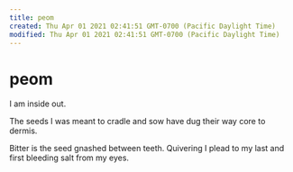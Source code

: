 ```yaml
---
title: peom
created: Thu Apr 01 2021 02:41:51 GMT-0700 (Pacific Daylight Time)
modified: Thu Apr 01 2021 02:41:51 GMT-0700 (Pacific Daylight Time)
---
```

# peom

I am inside out.

The seeds I was meant to cradle and sow have dug their way core to dermis.

Bitter is the seed gnashed between teeth.
Quivering I plead to my last
and first bleeding salt from my eyes.
